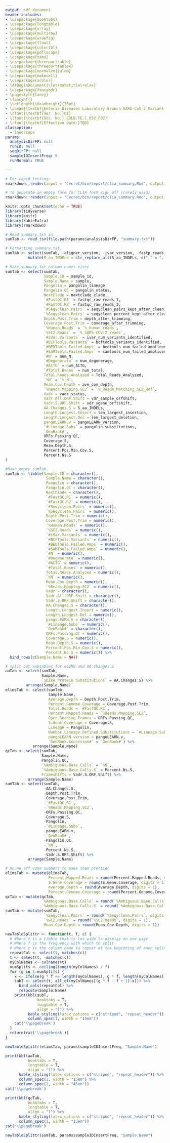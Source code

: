 ```yaml
---
output: pdf_document
header-includes:
- \usepackage{booktabs}
- \usepackage{longtable}
- \usepackage{array}
- \usepackage{multirow}
- \usepackage{wrapfig}
- \usepackage{float}
- \usepackage{colortbl}
- \usepackage{pdflscape}
- \usepackage{tabu}
- \usepackage{threeparttable}
- \usepackage{threeparttablex}
- \usepackage[normalem]{ulem}
- \usepackage{makecell}
- \usepackage{xcolor}
- \AtBeginDocument{\let\maketitle\relax}
- \usepackage{fancyhdr}
- \pagestyle{fancy}
- \fancyhf{}
- \setlength{\headheight}{23pt}
- \chead{\textbf{Enteric Diseases Laboratory Branch SARS-CoV-2 Variant Whole Genome Sequencing Run Summary}}
- \cfoot{\textbf{Ver. No.}01}
- \lfoot{\textbf{Doc. No.} EDLB.TE.C.032.F02}
- \rfoot{\textbf{Effective Date:}TBD}
classoption:
  - landscape
params:
  analysisDirFP: null
  runID: null
  seqDirFP: null
  sampleIDInsertFreq: 5
  runNormal: TRUE

---
```


```r
# For rapid testing:
rmarkdown::render(input = "Cecret/bin/report/clia_summary.Rmd", output_file = "clia_summary.pdf", output_format = "pdf_document", params = list(analysisDirFP = "../../../../testing", runID = "M3235-21-015", seqDirFP = "../../../../testing"))

# To generate an empty form for CLIA form sign off (rarely used)
rmarkdown::render(input = "Cecret/bin/report/clia_summary.Rmd", output_file = "clia_summary.pdf", output_format = "pdf_document", params = list(analysisDirFP = "../../../../testing", runID = "M3235-21-015", seqDirFP = "../../../../testing", runNormal = FALSE))
```

```r
knitr::opts_chunk$set(echo = TRUE)
library(tidyverse)
library(knitr)
library(kableExtra)
library(rmarkdown)
```

```r
# Read summary.txt in
sumTab <- read_tsv(file.path(params$analysisDirFP, "summary.txt"))
```

```r
# Formatting summary.txt.
sumTab <- select(sumTab, -aligner_version, -ivar_version, -fastp_reads_passed) %>%
          mutate(S_aa_INDELs = str_replace_all(S_aa_INDELs, c("," = ", ")))

# Make summary.txt column names nicer
sumTab <- select(sumTab,
                 Sample.ID = sample_id, 
                 Sample.Name = sample, 
                 Pangolin = pangolin_lineage, 
                 Pangolin.QC = pangolin_status, 
                 NextClade = nextclade_clade, 
                 `#FastQC.R1` = fastqc_raw_reads_1, 
                 `#FastQC.R2` = fastqc_raw_reads_2, 
                 `#Seqyclean.Pairs` = seqyclean_pairs_kept_after_cleaning, 
                 `%Seqyclean.Pairs` = seqyclean_percent_kept_after_cleaning, 
                 Depth.Post.Trim = depth_after_trimming, 
                 Coverage.Post.Trim = coverage_after_trimming, 
                 `%Human.Reads` = `%_human_reads`, 
                 `%SC2.Reads` = `%_SARS-COV-2_reads`, 
                 `#iVar.Variants` = ivar_num_variants_identified, 
                 `#BCFTools.Variants` = bcftools_variants_identified, 
                 `#BEDTools.Failed.Amps` = bedtools_num_failed_amplicons, 
                 `#SAMTools.Failed.Amps` = samtools_num_failed_amplicons, 
                 `#N` = num_N, 
                 `#Degenerate` = num_degenerage, 
                 `#ACTG` = num_ACTG, 
                 `#Total.Bases` = num_total, 
                 Total.Reads.Analyzed = Total_Reads_Analyzed, 
                 `%N` = `%_N`, 
                 Mean.Cov.Depth = ave_cov_depth, 
                 `%Reads.Mapping.SC2` = `%_Reads_Matching_SC2_Ref`, 
                 Vadr = vadr_status, 
                 Vadr.All.ORF.Shift = vdr_sample_orfshift,
                 Vadr.S.ORF.Shift = vdr_sgene_orftshift, 
                 AA.Changes.S = S_aa_INDELs,
                 Length.Longest.Insert = len_largest_insertion, 
                 Length.Longest.Del = len_largest_deletion,
                 pangoLEARN.v = pangoLEARN_version,
                 `#Lineage.Subs` = pangolin_substitutions,
                 `GenBank#`,
                 ORFs.Passing.QC,
                 Coverage.S,
                 Mean.Depth.S,
                 Percent.Pos.Min.Cov.S,
                 Percent.Ns.S
)
```

```r
#Make empty sumTab
sumTab <- tibble(Sample.ID = character(), 
                  Sample.Name = character(), 
                  Pangolin = character(), 
                  Pangolin.QC = character(), 
                  NextClade = character(), 
                  `#FastQC.R1` = numeric(), 
                  `#FastQC.R2` = numeric(), 
                  `#Seqyclean.Pairs` = numeric(), 
                  `%Seqyclean.Pairs` = numeric(), 
                  Depth.Post.Trim = numeric(), 
                  Coverage.Post.Trim = numeric(), 
                  `%Human.Reads` = numeric(), 
                  `%SC2.Reads` = numeric(), 
                  `#iVar.Variants` = numeric(), 
                  `#BCFTools.Variants` = numeric(), 
                  `#BEDTools.Failed.Amps` = numeric(), 
                  `#SAMTools.Failed.Amps` = numeric(), 
                  `#N` = numeric(), 
                  `#Degenerate` = numeric(), 
                  `#ACTG` = numeric(), 
                  `#Total.Bases` = numeric(), 
                  Total.Reads.Analyzed = numeric(), 
                  `%N` = numeric(), 
                  Mean.Cov.Depth = numeric(), 
                  `%Reads.Mapping.SC2` = numeric(), 
                  Vadr = character(), 
                  Vadr.All.ORF.Shift = character(),
                  Vadr.S.ORF.Shift = character(), 
                  AA.Changes.S = character(),
                  Length.Longest.Insert = numeric(), 
                  Length.Longest.Del = numeric(),
                  pangoLEARN.v = character(),
                  `#Lineage.Subs` = numeric(),
                  `GenBank#` = character(),
                  ORFs.Passing.QC = numeric(),
                  Coverage.S = numeric(),
                  Mean.Depth.S = numeric(),
                  Percent.Pos.Min.Cov.S = numeric(),
                  Percent.Ns.S = numeric()) %>%
  bind_rows(c(Sample.Name = NA))
```


```r
# split out subtables for eLIMS and AA.Changes.S 
aaTab <- select(sumTab, 
                Sample.Name, 
                `Spike Protein Substitutions` = AA.Changes.S) %>%
         arrange(Sample.Name)
elimsTab <- select(sumTab,
                   Sample.Name,
                   Average.Depth = Depth.Post.Trim,
                   Percent.Genome.Coverage = Coverage.Post.Trim,
                   Total.Reads = `#FastQC.R1`,
                   Percent.Mapped.Reads = `%Reads.Mapping.SC2`,
                   Open.Reading.Frames = ORFs.Passing.QC,
                   S.Gene.Coverage = Coverage.S,
                   Lineage = Pangolin,
                   Number.Lineage.Defined.Substitutions = `#Lineage.Subs`,
                   pangoLEARN.version = pangoLEARN.v,
                   `GenBank.Accession#` = `GenBank#`) %>%
            arrange(Sample.Name)
qcTab <- select(sumTab,
                Sample.Name,
                Pangolin.QC,
                `%Ambiguous.Base.Calls` = `%N`,
                `%Ambiguous.Base.Calls.S` = Percent.Ns.S,
                Frameshifts = Vadr.S.ORF.Shift) %>%
          arrange(Sample.Name)
sumTab <- select(sumTab,
                 -AA.Changes.S,
                 -Depth.Post.Trim,
                 -Coverage.Post.Trim,
                 -`#FastQC.R1`,
                 -`%Reads.Mapping.SC2`,
                 -ORFs.Passing.QC,
                 -Coverage.S,
                 -Pangolin,
                 -`#Lineage.Subs`,
                 -pangoLEARN.v,
                 -`GenBank#`,
                 -Pangolin.QC,
                 -`%N`,
                 -Percent.Ns.S,
                 -Vadr.S.ORF.Shift) %>%
          arrange(Sample.Name)

# Round off some numbers to make them prettier
elimsTab <- mutate(elimsTab,
                   Percent.Mapped.Reads = round(Percent.Mapped.Reads, digits = 1),
                   S.Gene.Coverage = round(S.Gene.Coverage, digits = 1),
                   Average.Depth = round(Average.Depth, digits = 1),
                   Percent.Genome.Coverage = round(Percent.Genome.Coverage, digits = 1))
qcTab <- mutate(qcTab,
                `%Ambiguous.Base.Calls` = round(`%Ambiguous.Base.Calls`, digits = 1),
                `%Ambiguous.Base.Calls.S` = round(`%Ambiguous.Base.Calls.S`, digits = 1))
sumTab <- mutate(sumTab,
                 `%Seqyclean.Pairs` = round(`%Seqyclean.Pairs`, digits = 1),
                 `%SC2.Reads` = round(`%SC2.Reads`, digits = 1),
                 Mean.Cov.Depth = round(Mean.Cov.Depth, digits = 1))

```

\begin{center}
\textbf{\huge{eLIMS Fields}}
\end{center}

```r

newTableSplittr <- function(t, f, c) {
  # Where t is a tibble that is too wide to display on one page
  # Where f is the frequency with which to split
  # Where c is the column name to repeat at the beginning of each split
  repeatCol <- select(t, matches(c))
  t <- select(t, -matches(c))
  myColNames <- colnames(t)
  numSplits <- ceiling(length(myColNames) / f)
  for (g in 1:numSplits) {
    x <- ifelse(g * f <= length(myColNames), g * f, length(myColNames))
    subT <- select(t, all_of(myColNames[(g * f - f + 1):x])) %>%
      bind_cols(repeatCol) %>%
      relocate(Sample.Name)
    print(kbl(subT,
              booktabs = T,
              longtable = T,
              align = "l") %>%
          kable_styling(latex_options = c("striped", "repeat_header")) %>%
          column_spec(1, width = "15em"))
    cat('\\pagebreak')
  }
  return(cat('\\pagebreak'))
}

newTableSplittr(elimsTab, params$sampleIDInsertFreq, "Sample.Name")

print(kbl(aaTab,
          booktabs = T,
          longtable = T,
          align = "l") %>%
      kable_styling(latex_options = c("striped", "repeat_header")) %>%
      column_spec(1, width = "15em") %>%
      column_spec(2, width = "45em"))
cat('\\pagebreak')
```

\begin{center}
\textbf{\huge{Other QC Fields}}
\end{center}

```r
print(kbl(qcTab,
          booktabs = T,
          longtable = T,
          align = "l") %>%
      kable_styling(latex_options = c("striped", "repeat_header")) %>%
      column_spec(1, width = "15em"))
cat('\\pagebreak')
```

\begin{center}
\textbf{\huge{Other Dry Lab Fields}}
\end{center}

```r
newTableSplittr(sumTab, params$sampleIDInsertFreq, "Sample.Name")
```
